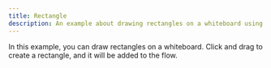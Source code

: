 ```yaml
---
title: Rectangle
description: An example about drawing rectangles on a whiteboard using Svelte Flow.
---
```


In this example, you can draw rectangles on a whiteboard. Click and drag to create a rectangle, and it will be added to the flow.

<RemoteCodeViewer route="examples/whiteboard/rectangle" framework="svelte" />
